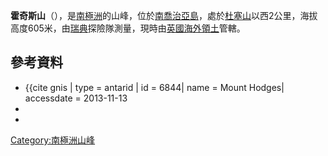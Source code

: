 {{coord|54|16|S|36|32|W|source:GNIS|display=title}}

'''霍奇斯山'''（{{lang-en|Mount Hodges}}），是[[南極洲|南極洲]]的山峰，位於[[南喬治亞島|南喬治亞島]]，處於[[杜塞山|杜塞山]]以西2公里，海拔高度605米，由[[瑞典|瑞典]]探險隊測量，現時由[[英國海外領土|英國海外領土]]管轄。

==參考資料==
*{{cite gnis | type = antarid | id = 6844| name = Mount Hodges| accessdate = 2013-11-13
*{{cite book |editor-first= Fred G. |editor-last= Alberts |title= Geographic Names of the Antarctic |url= http://archive.org/download/GeographicNamesOfTheAntarctic2ndEdition/Gna-GeographicNamesOfTheAntarctic2ndEdition1995.pdf |accessdate= 5 April 2012 |edition= second |date= June 1995 |publisher=United States Board on Geographic Names |page= 337}}
*{{usgs-gazetteer|id=6844}}

{{Antarctica-geo-stub}}
[[Category:南極洲山峰|Category:南極洲山峰]]
